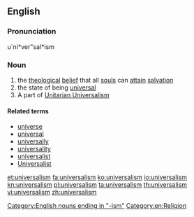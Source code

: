 {{also|Universalism}}
==English==

===Pronunciation===
u`ni*ver"sal*ism
{{wikipedia}}
{{Wikiquote}}

===Noun===
{{en-noun|s|-}}

# the [[theological]] [[belief]] that all [[soul]]s can [[attain]] [[salvation]]
# the state of being [[universal]]
# A part of [[Unitarian Universalism]]

====Related terms====
* [[universe]]
* [[universal]]
* [[universally]]
* [[universality]]
* [[universalist]]
* [[Universalist]]

[[Category:English nouns ending in "-ism"]]
[[Category:en:Religion]]

[[et:universalism]]
[[fa:universalism]]
[[ko:universalism]]
[[io:universalism]]
[[kn:universalism]]
[[pl:universalism]]
[[ta:universalism]]
[[th:universalism]]
[[vi:universalism]]
[[zh:universalism]]